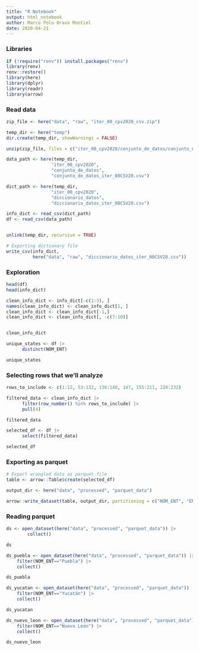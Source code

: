 ```yaml
---
title: "R Notebook"
output: html_notebook
author: Marco Polo Bravo Montiel
date: 2020-04-21
---
```


### Libraries

```r
if (!require("renv")) install.packages("renv")
library(renv)
renv::restore()
library(here)
library(dplyr)
library(readr)
library(arrow)
```

### Read data

```r
zip_file <- here("data", "raw", "iter_00_cpv2020_csv.zip")
```

```r
temp_dir <- here("temp")
dir.create(temp_dir, showWarnings = FALSE)

unzip(zip_file, files = c("iter_00_cpv2020/conjunto_de_datos/conjunto_de_datos_iter_00CSV20.csv", "iter_00_cpv2020/diccionario_datos/diccionario_datos_iter_00CSV20.csv"), exdir = temp_dir)
```

```r

data_path <- here(temp_dir,
                 "iter_00_cpv2020",
                 "conjunto_de_datos",
                 "conjunto_de_datos_iter_00CSV20.csv")

dict_path <- here(temp_dir,
                 "iter_00_cpv2020",
                 "diccionario_datos",
                 "diccionario_datos_iter_00CSV20.csv")

info_dict <- read_csv(dict_path)
df <- read_csv(data_path)


unlink(temp_dir, recursive = TRUE)
```

```r
# Exporting dictionary file
write_csv(info_dict,
          here("data", "raw", "diccionario_datos_iter_00CSV20.csv"))

```

### Exploration

```r
head(df)
head(info_dict)
```

```r
clean_info_dict <- info_dict[-c(1:3), ]
names(clean_info_dict) <- clean_info_dict[1, ]
clean_info_dict <- clean_info_dict[-1,]
clean_info_dict <- clean_info_dict[, -c(7:10)]


clean_info_dict
```

```r
unique_states <- df |> 
      distinct(NOM_ENT)

unique_states
```

### Selecting rows that we'll analyze

```r
rows_to_include <- c(1:12, 53:132, 136:140, 147, 155:211, 220:232)

filtered_data <- clean_info_dict |> 
      filter(row_number() %in% rows_to_include) |> 
      pull(4)

filtered_data
```

```r
selected_df <- df |> 
      select(filtered_data)

selected_df
```

### Exporting as parquet

```r
# Export wrangled data as parquet file
table <- arrow::Table$create(selected_df)

output_dir <- here("data", "processed", "parquet_data")

arrow::write_dataset(table, output_dir, partitioning = c("NOM_ENT", "ENTIDAD"), existing_data_behavior = "overwrite")
```

### Reading parquet

```r
ds <- open_dataset(here("data", "processed", "parquet_data")) |> 
        collect()

ds
```

```r
ds_puebla <- open_dataset(here("data", "processed", "parquet_data")) |>
    filter(NOM_ENT=="Puebla") |> 
    collect()

ds_puebla
```

```r
ds_yucatan <- open_dataset(here("data", "processed", "parquet_data")) |>
    filter(NOM_ENT=="Yucatán") |> 
    collect()

ds_yucatan
```

```r
ds_nuevo_leon <- open_dataset(here("data", "processed", "parquet_data")) |>
    filter(NOM_ENT=="Nuevo León") |> 
    collect()

ds_nuevo_leon
```
